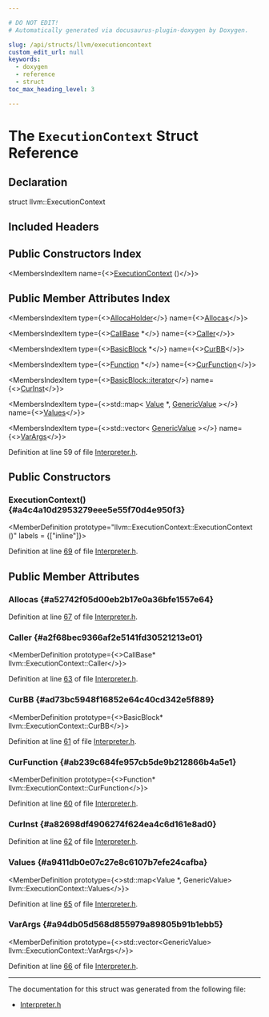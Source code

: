 ```yaml
---

# DO NOT EDIT!
# Automatically generated via docusaurus-plugin-doxygen by Doxygen.

slug: /api/structs/llvm/executioncontext
custom_edit_url: null
keywords:
  - doxygen
  - reference
  - struct
toc_max_heading_level: 3

---
```





# The `ExecutionContext` Struct Reference

<DoxygenPage pluginConfig={pluginConfig}>



## Declaration

<CodeBlock>struct llvm::ExecutionContext</CodeBlock>

## Included Headers

<IncludesList>
<IncludesListItem
  filePath="ExecutionEngine/Interpreter/Interpreter.h"
  permalink="/docs/api/files/lib/lib/executionengine/lib/executionengine/interpreter/interpreter-h"
  isLocal="true" />
</IncludesList>

## Public Constructors Index

<MembersIndex>

<MembersIndexItem
  name={<><a href="#a4c4a10d2953279eee5e55f70d4e950f3">ExecutionContext</a> ()</>}>
</MembersIndexItem>

</MembersIndex>

## Public Member Attributes Index

<MembersIndex>

<MembersIndexItem
  type={<><a href="/docs/api/classes/llvm/allocaholder">AllocaHolder</a></>}
  name={<><a href="#a52742f05d00eb2b17e0a36bfe1557e64">Allocas</a></>}>
</MembersIndexItem>

<MembersIndexItem
  type={<><a href="/docs/api/classes/llvm/callbase">CallBase</a> &#42;</>}
  name={<><a href="#a2f68bec9366af2e5141fd30521213e01">Caller</a></>}>
</MembersIndexItem>

<MembersIndexItem
  type={<><a href="/docs/api/classes/llvm/basicblock">BasicBlock</a> &#42;</>}
  name={<><a href="#ad73bc5948f16852e64c40cd342e5f889">CurBB</a></>}>
</MembersIndexItem>

<MembersIndexItem
  type={<><a href="/docs/api/classes/llvm/function">Function</a> &#42;</>}
  name={<><a href="#ab239c684fe957cb5de9b212866b4a5e1">CurFunction</a></>}>
</MembersIndexItem>

<MembersIndexItem
  type={<><a href="/docs/api/classes/llvm/basicblock/#a98c0a84a5dfa8bce341c829709f171e5">BasicBlock::iterator</a></>}
  name={<><a href="#a82698df4906274f624ea4c6d161e8ad0">CurInst</a></>}>
</MembersIndexItem>

<MembersIndexItem
  type={<>std::map&lt; <a href="/docs/api/classes/llvm/value">Value</a> &#42;, <a href="/docs/api/structs/llvm/genericvalue">GenericValue</a> &gt;</>}
  name={<><a href="#a9411db0e07c27e8c6107b7efe24cafba">Values</a></>}>
</MembersIndexItem>

<MembersIndexItem
  type={<>std::vector&lt; <a href="/docs/api/structs/llvm/genericvalue">GenericValue</a> &gt;</>}
  name={<><a href="#a94db05d568d855979a89805b91b1ebb5">VarArgs</a></>}>
</MembersIndexItem>

</MembersIndex>


Definition at line 59 of file <a href="/docs/api/files/lib/lib/executionengine/lib/executionengine/interpreter/interpreter-h">Interpreter.h</a>.

<SectionDefinition>

## Public Constructors

### ExecutionContext() {#a4c4a10d2953279eee5e55f70d4e950f3}

<MemberDefinition
  prototype="llvm::ExecutionContext::ExecutionContext ()"
  labels = {["inline"]}>

Definition at line <a href="/docs/api/files/lib/lib/executionengine/lib/executionengine/interpreter/interpreter-h/#l00069">69</a> of file <a href="/docs/api/files/lib/lib/executionengine/lib/executionengine/interpreter/interpreter-h">Interpreter.h</a>.
</MemberDefinition>

</SectionDefinition>

<SectionDefinition>

## Public Member Attributes

### Allocas {#a52742f05d00eb2b17e0a36bfe1557e64}

<MemberDefinition
  prototype="AllocaHolder llvm::ExecutionContext::Allocas">

Definition at line <a href="/docs/api/files/lib/lib/executionengine/lib/executionengine/interpreter/interpreter-h/#l00067">67</a> of file <a href="/docs/api/files/lib/lib/executionengine/lib/executionengine/interpreter/interpreter-h">Interpreter.h</a>.
</MemberDefinition>

### Caller {#a2f68bec9366af2e5141fd30521213e01}

<MemberDefinition
  prototype={<>CallBase&#42; llvm::ExecutionContext::Caller</>}>

Definition at line <a href="/docs/api/files/lib/lib/executionengine/lib/executionengine/interpreter/interpreter-h/#l00063">63</a> of file <a href="/docs/api/files/lib/lib/executionengine/lib/executionengine/interpreter/interpreter-h">Interpreter.h</a>.
</MemberDefinition>

### CurBB {#ad73bc5948f16852e64c40cd342e5f889}

<MemberDefinition
  prototype={<>BasicBlock&#42; llvm::ExecutionContext::CurBB</>}>

Definition at line <a href="/docs/api/files/lib/lib/executionengine/lib/executionengine/interpreter/interpreter-h/#l00061">61</a> of file <a href="/docs/api/files/lib/lib/executionengine/lib/executionengine/interpreter/interpreter-h">Interpreter.h</a>.
</MemberDefinition>

### CurFunction {#ab239c684fe957cb5de9b212866b4a5e1}

<MemberDefinition
  prototype={<>Function&#42; llvm::ExecutionContext::CurFunction</>}>

Definition at line <a href="/docs/api/files/lib/lib/executionengine/lib/executionengine/interpreter/interpreter-h/#l00060">60</a> of file <a href="/docs/api/files/lib/lib/executionengine/lib/executionengine/interpreter/interpreter-h">Interpreter.h</a>.
</MemberDefinition>

### CurInst {#a82698df4906274f624ea4c6d161e8ad0}

<MemberDefinition
  prototype="BasicBlock::iterator llvm::ExecutionContext::CurInst">

Definition at line <a href="/docs/api/files/lib/lib/executionengine/lib/executionengine/interpreter/interpreter-h/#l00062">62</a> of file <a href="/docs/api/files/lib/lib/executionengine/lib/executionengine/interpreter/interpreter-h">Interpreter.h</a>.
</MemberDefinition>

### Values {#a9411db0e07c27e8c6107b7efe24cafba}

<MemberDefinition
  prototype={<>std::map&lt;Value &#42;, GenericValue&gt; llvm::ExecutionContext::Values</>}>

Definition at line <a href="/docs/api/files/lib/lib/executionengine/lib/executionengine/interpreter/interpreter-h/#l00065">65</a> of file <a href="/docs/api/files/lib/lib/executionengine/lib/executionengine/interpreter/interpreter-h">Interpreter.h</a>.
</MemberDefinition>

### VarArgs {#a94db05d568d855979a89805b91b1ebb5}

<MemberDefinition
  prototype={<>std::vector&lt;GenericValue&gt; llvm::ExecutionContext::VarArgs</>}>

Definition at line <a href="/docs/api/files/lib/lib/executionengine/lib/executionengine/interpreter/interpreter-h/#l00066">66</a> of file <a href="/docs/api/files/lib/lib/executionengine/lib/executionengine/interpreter/interpreter-h">Interpreter.h</a>.
</MemberDefinition>

</SectionDefinition>

<hr/>

The documentation for this struct was generated from the following file:

<ul>
<li><a href="/docs/api/files/lib/lib/executionengine/lib/executionengine/interpreter/interpreter-h">Interpreter.h</a></li>
</ul>

</DoxygenPage>
